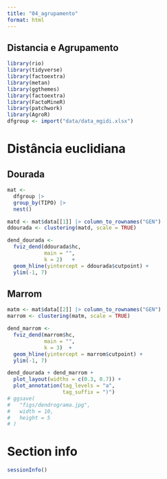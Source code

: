 ```yaml
---
title: "04_agrupamento"
format: html
---
```



## Distancia e Agrupamento

```r
library(rio)
library(tidyverse)
library(factoextra)
library(metan)
library(ggthemes)
library(factoextra)
library(FactoMineR)
library(patchwork)
library(AgroR)
dfgroup <- import("data/data_mgidi.xlsx")

```


# Distância euclidiana
## Dourada
```r
mat <- 
  dfgroup |> 
  group_by(TIPO) |> 
  nest()

matd <- mat$data[[1]] |> column_to_rownames("GEN")
ddourada <- clustering(matd, scale = TRUE)

dend_dourada <- 
  fviz_dend(ddourada$hc,
            main = "",
            k = 2)   +
  geom_hline(yintercept = ddourada$cutpoint) +
  ylim(-1, 7)

```

## Marrom
```r
matm <- mat$data[[2]] |> column_to_rownames("GEN")
marrom <- clustering(matm, scale = TRUE)

dend_marrom <- 
  fviz_dend(marrom$hc,
            main = "",
            k = 3)  + 
  geom_hline(yintercept = marrom$cutpoint) +
  ylim(-1, 7)

dend_dourada + dend_marrom +
  plot_layout(widths = c(0.3, 0.7)) +
  plot_annotation(tag_levels = "a", 
                  tag_suffix = ")")
# ggsave(
#   "figs/dendrograma.jpg",
#   width = 10,
#   height = 5
# )
```


# Section info
```r
sessionInfo()
```
